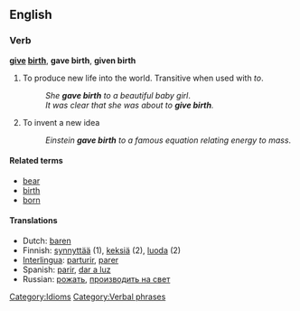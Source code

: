 ==English==
===Verb===
'''[[give]] [[birth]]''', '''gave birth''', '''given birth'''

# To produce new life into the world.  Transitive when used with ''to''.
#:''She '''gave birth''' to a beautiful baby girl''.
#:''It was clear that she was about to '''give birth'''.''
# To invent a new idea
#:''Einstein '''gave birth''' to a famous equation relating energy to mass''.

====Related terms====
*[[bear]]
*[[birth]]
*[[born]]

==== Translations ====
*Dutch: [[baren]]
*Finnish: [[synnyttää]] (1), [[keksiä]] (2), [[luoda]] (2)
*[[Interlingua]]: [[parturir]], [[parer]]
*Spanish: [[parir]], [[dar a luz]]
*Russian: [[рожать]], [[производить на свет]]

[[Category:Idioms]]
[[Category:Verbal phrases]]